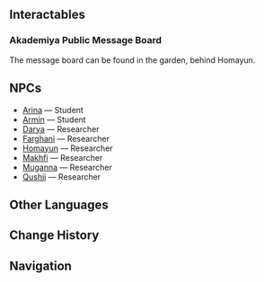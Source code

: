 {{Location Infobox
|image        = Razan Garden.png
|type         = Point of Interest
|region       = Sumeru
|subregion    = Dharma Forest
|area         = Avidya Forest
|subarea      = Sumeru City
}}
{{Location Intro|description=<p>It is a serene garden found along the path up the [[Divine Tree]], accessible by going through the right or left doors inside [[The Akademiya]]. It is decorated with a number of gazebos and decorative [[Padisarah]]s.</p>}}

==Interactables==
===Akademiya Public Message Board===
{{Main|Akademiya Public Message Board}}
The message board can be found in the garden, behind Homayun.
<!--
==Features==
===Local Specialties===
* {{Item|}}
-->
==NPCs==
*[[Arina]] &mdash; Student
*[[Armin]] &mdash; Student
*[[Darya]] &mdash; Researcher
*[[Farghani]] &mdash; Researcher
*[[Homayun]] &mdash; Researcher
*[[Makhfi]] &mdash; Researcher
*[[Muganna]] &mdash; Researcher
*[[Qushji]] &mdash; Researcher

==Other Languages==
{{Other Languages
|en      = Razan Garden
|zhs     = 寂静园
|zhs_rm  = Jìjìng-yuán
|zht     = 寂靜園
|zht_rm  = Jìjìng-yuán
|zh_tl   = Tranquil Garden of Solitary Silence
|ja      = ラザンガーデン
|ja_rm   = Razan Gaaden
|ja_tl   = Razan Garden
|ko      = 라잔 정원
|ko_rm   = Rajan Jeongwon
|ko_tl   = Razan Garden
|es      = Jardín Razan
|es_tl   = Razan Garden
|fr      = Jardin de Razan
|fr_tl   = Razan Garden
|ru      = Сад Разан
|ru_tl   = Razan Garden
|th      = Razan Garden
|vi      = Vườn Razan
|vi_tl   = Razan Garden
|de      = Razan-Garten
|de_tl   = Razan Garden
|id      = Razan Garden
|pt      = Jardim Razan
|pt_tl   = Razan Garden
|tr      = Razan Bahçesi
|tr_tl   = 
|it      = Giardino di Razan
|it_tl   = 
}}

==Change History==
{{Change History|3.0}}

==Navigation==
{{PoI Navbox|Sumeru}}